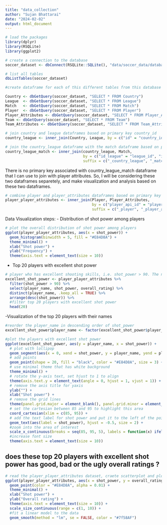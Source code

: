 ```yaml
---
title: "data_collection"
author: "Sujan Bhattarai"
date: "2024-02-02"
output: html_document
---
```


```r
# load the packages
library(dplyr)
library(RSQLite)
library(ggplot2)
```

```r
# create a connection to the database
soccer_dataset <- dbConnect(RSQLite::SQLite(), "data/soccer_data/database.sqlite")

# list all tables
dbListTables(soccer_dataset)
```

```r
#create dataframe for each of this different tables from this database

Country <- dbGetQuery(soccer_dataset, "SELECT * FROM Country")
League  <- dbGetQuery(soccer_dataset, "SELECT * FROM League")
Match   <- dbGetQuery(soccer_dataset, "SELECT * FROM Match") 
Player  <- dbGetQuery(soccer_dataset, "SELECT * FROM Player")
Player_Attributes <- dbGetQuery(soccer_dataset, "SELECT * FROM Player_Attributes")
Team <- dbGetQuery(soccer_dataset, "SELECT * FROM Team")
Team_Attributes <- dbGetQuery(soccer_dataset, "SELECT * FROM Team_Attributes")
```

```r
# join country and league dataframes based on primary key country_id
country_league <- inner_join(Country, League, by = c("id" = "country_id"), suffix = c("_country", "_league"))

# join the country_league dataframe with the match dataframe based on primary key league_id and country_id
country_league_match <- inner_join(country_league, Match, 
                                   by = c("id_league" = "league_id", "id" = "country_id"), 
                                   suffix = c("_country_league", "_match"))

```
There is no primary key associated with country_league_match dataframe that I can use to join with player attributes. So, I will be considering these two dataframes separetely, and make visualization and analysis based on these two dataframes.

```r
# combine player and player_attributes dataframes based on primary key player_api_id
player_player_attributes <- inner_join(Player, Player_Attributes, 
                                       by = c("player_api_id" = "player_api_id"), 
                                       suffix = c("_player", "_player_attributes"))
```


Data Visualization steps: 
 - Distribution of shot power among players

```r
# plot the overall distribution of shot power among players
ggplot(player_player_attributes, aes(x = shot_power)) +
  geom_histogram(binwidth = 5, fill = "#E84D8A") +
  theme_minimal() +
  xlab("Shot power") +
  ylab("Frequency") +
  theme(axis.text = element_text(size = 10))

```

- Top 20 players with excellent shot power

```r
# player who has excellent shooting skills, i.e. shot_power > 90. The number 90 is entirely personal preference
excellent_shot_power <- player_player_attributes %>%
  filter(shot_power > 90) %>%
  select(player_name, shot_power, overall_rating) %>% 
  distinct(player_name, .keep_all = TRUE) %>% 
  arrange(desc(shot_power)) %>% 
  #filter top 20 players with excellent shot power
  head(20)

```

-Visualization of the top 20 players with their names

```r
#reorder the player_name in descending order of shot_power
excellent_shot_power$player_name <- factor(excellent_shot_power$player_name, levels = excellent_shot_power$player_name)

#plot the players with excellent shot power
ggplot(excellent_shot_power, aes(y = player_name, x = shot_power)) +
  # plot with lollipop
  geom_segment(aes(x = 0, xend = shot_power, y = player_name, yend = player_name), color = "black") +
  # add points
  geom_point(shape = 20, fill = "black", color = "#E84D8A", size = 3) +
  # use minimal theme that has white background
  theme_minimal() +
  # rotate the y-axis text, set hjust to 1 to align 
  theme(axis.text.y = element_text(angle = 0, hjust = 1, vjust = 1)) +
  # remove the axis title for yaxis
  ylab("") +
  xlab("Shot power") +
  # remove the grid lines
  theme(panel.grid.major = element_blank(), panel.grid.minor = element_blank()) +
  # set the cartesian between 85 and 95 to highlight this area
  coord_cartesian(xlim = c(85, 95)) +
  # add the text label for shot power and put it to the left of the point
  geom_text(aes(label = shot_power), hjust = -0.5, size = 2) +
  #zoom into the area of interest
  scale_x_continuous(breaks = seq(85, 95, 5), labels = function(x) ifelse(x == 85, 0, x)) +
  #increase font size
  theme(axis.text = element_text(size = 10))

```

## does these top 20 players with excellent shot power has good, bad or the ugly overall ratings ?
```r
# read the player_player_attributes dataset, craete scatterplot and plot size based on overall rating
ggplot(player_player_attributes, aes(x = shot_power, y = overall_rating)) +
  geom_point(color = "#E84D8A", alpha = 0.01) +
  theme_minimal() +
  xlab("Shot power") +
  ylab("Overall rating") +
  theme(axis.text = element_text(size = 10)) +
  scale_size_continuous(range = c(1, 10)) + 
  #fit a linear model to the data
  geom_smooth(method = "lm", se = FALSE, color = "#7f58AF")

```




